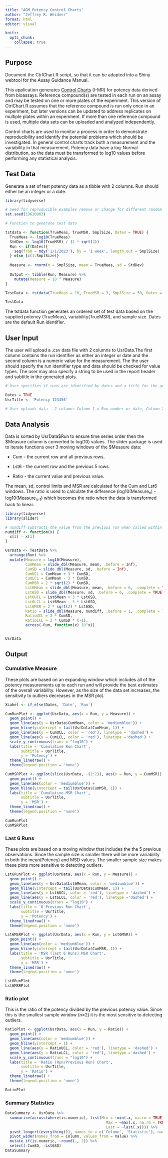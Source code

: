 ```yaml
---
title: "AGM Potency Control Charts"
author: "Jeffrey R. Weidner"
format: html
editor: visual

knitr: 
  opts_chunk: 
    collapse: true
---
```


## Purpose

Document the CtrlChart.R script, so that it can be adapted into a Shiny webtool for the Assay Guidance Manual.

This application generates [Control Charts](https://www.itl.nist.gov/div898/handbook/pmc/section3/pmc3.htm) (I-MR) for potency data derived from bioassays. Reference compound(s) are tested in each run on an assay and may be tested on one or more plates of the experiment. This version of CtrlChart.R assumes that the reference compound is run only once in an experiment, but later versions can be updated to address replicates on multiple plates within an experiment. If more than one reference compound is used, multiple data sets can be uploaded and analyzed independently.

Control charts are used to monitor a process in order to demonstrate reproducibility and identify the potential problems which should be investigated. In general control charts track both a measurement and the variability in that measurement. Potency data have a log-Normal distribution, so the data must be transformed to log10 values before performing any statistical analysis.

## Test Data

Generate a set of test potency data as a tibble with 2 columns. Run should either be an integer or a date.

```r

library(tidyverse)

# Seed for reproducible examples remove or change for different random data set
set.seed(19620903)

# Function to generate test data

tstdata <- function(TrueMeas, TrueMSR, SmplSize, Dates = TRUE) {
  TrueMeas <- log10(TrueMeas)
  StdDev <- log10(TrueMSR) / (2 * sqrt(2))
  Run <- if(Dates){
    seq(from = mdy('1/1/2023'), by = '1 week', length.out = SmplSize)
  } else {c(1:SmplSize)}
  
  Measure <- rnorm(n = SmplSize, mean = TrueMeas, sd = StdDev)
  
  Output <- tibble(Run, Measure) %>% 
    mutate(Measure = 10 ^ Measure)
}

TestData <- tstdata(TrueMeas = 10, TrueMSR = 3, SmplSize = 50, Dates = TRUE)

TestData
```

The tstdata function generates an ordered set of test data based on the supplied potency (TrueMeas), variability(TrueMSR), and sample size. Dates are the default Run identifier.

## User Input

The user will upload a .csv data file with 2 columns to UsrData.The first column contains the run identifier as either an integer or date and the second column is a numeric value for the measurement. The the user should specify the run identifier type and data should be checked for value types. The user may also specify a string to be used in the report header and subtitle in the generated plots.

```r

# User specifies if runs are identified by dates and a title for the generated output

Dates = TRUE
UsrTitle <- 'Potency 123456'

# User uploads data - 2 columns Column 1 = Run number or date, Column 2 = Measurement
```

## Data Analysis

Data is sorted by UsrData\$Run to ensure time series order then the \$Measure column is converted to log(10) values. The slider package is used to iterate functions over 3 moving windows of the \$Measure data:

-   Cum - the current row and all previous rows.

-   Lst6 - the current row and the previous 5 rows.

-   Ratio - the current value and previous value.

The mean, sd, control limits and MSR are calculated for the Cum and Lst6 windows. The ratio is used to calculate the difference (log10(Measure~n~) - log10(Measure~n-1~) which becomes the ratio when the data is transformed back to linear.

```r

library(tidyverse)
library(slider)

# numdiff subtracts the value from the previous run when called within slider
numdiff <- function(x) {
  x[2] - x[1]
}

UsrData <- TestData %>% 
  arrange(Run) %>% 
  mutate(Measure = log10(Measure),
         CumMean = slide_dbl(Measure, mean, .before = Inf),
         CumSD = slide_dbl(Measure, sd, .before = Inf),
         CumUCL = CumMean + 3 * CumSD,
         CumLCL = CumMean - 3 * CumSD,
         CumMSR = 2 * sqrt(2) * CumSD,
         Lst6Mean = slide_dbl(Measure, mean, .before = 6, .complete = TRUE),
         Lst6SD = slide_dbl(Measure, sd, .before = 6, .complete = TRUE),
         Lst6UCL = Lst6Mean + 3 * Lst6SD,
         Lst6LCL = Lst6Mean - 3 * Lst6SD,
         Lst6MSR = 2 * sqrt(2) * Lst6SD,
         Ratio = slide_dbl(Measure, numdiff, .before = 1, .complete = TRUE),
         RatioUCL = 3 * CumSD,
         RatioLCL = 3 * CumSD * (-1),
         across(-Run, function(x) 10^x))


UsrData

```

## Output

### Cumulative Measure

These plots are based on an expanding window which includes all of the potency measurements up to each run and will provide the best estimates of the overall variability. However, as the size of the data set increases, the sensitivity to outliers decreases in the MSR plot.

```r

XLabel <- if_else(Dates, 'Date', 'Run')  

CumRunPlot <- ggplot(UsrData, aes(x = Run, y = Measure)) +
  geom_point() +
  geom_line(aes(y = UsrData$CumMean, color = 'mediumblue')) +
  geom_hline(yintercept = tail(UsrData$CumMean, 1)) +
  geom_line(aes(y = CumUCL, color = 'red'), linetype = 'dashed') +
  geom_line(aes(y = CumLCL, color = 'red'), linetype ='dashed') +
  scale_y_continuous(trans = "log10") +
  labs(title = 'Cumulative Run Chart',
       subtitle = UsrTitle,
       y = 'Potency') +
  theme_linedraw() +
  theme(legend.position = 'none')

CumMSRPlot <- ggplot(slice(UsrData, -(1:2)), aes(x = Run, y = CumMSR)) +
  geom_point() +
  geom_line(aes(color = 'mediumblue')) +
  geom_hline(yintercept = tail(UsrData$CumMSR, 1)) +
  labs(title = 'Cumulative MSR Chart',
       subtitle = UsrTitle,
       y = 'MSR') +
  theme_linedraw() +
  theme(legend.position = 'none')

CumRunPlot
CumMSRPlot
```

### Last 6 Runs

These plots are based on a moving window that includes the the 5 previous observations. Since the sample size is smaller there will be more variability in both the mean(Potency) and MSD values. The smaller sample size makes these plots more sensitive to detecting outliers.

```r

Lst6RunPlot <- ggplot(UsrData, aes(x = Run, y = Measure)) +
  geom_point() +
  geom_line(aes(y = UsrData$Lst6Mean, color = 'mediumblue')) +
  geom_hline(yintercept = tail(UsrData$CumMean, 1)) +
  geom_line(aes(y = Lst6UCL, color = 'red'), linetype = 'dashed') +
  geom_line(aes(y = Lst6LCL, color = 'red'), linetype ='dashed') +
  scale_y_continuous(trans = "log10") +
  labs(title = '6 Previous Run Chart',
       subtitle = UsrTitle,
       y = 'Potency') +
  theme_linedraw() +
  theme(legend.position = 'none')  

Lst6MSRPlot <- ggplot(UsrData, aes(x = Run, y = Lst6MSR)) +
  geom_point() +
  geom_line(aes(color = 'mediumblue')) +
  geom_hline(yintercept = tail(UsrData$CumMSR, 1)) +
  labs(title = 'MSR (last 6 Runs) MSR Chart',
       subtitle = UsrTitle,
       y = 'MSR') +
  theme_linedraw() +
  theme(legend.position = 'none') 

Lst6RunPlot
Lst6MSRPlot
```

### Ratio plot

This is the ratio of the potency divided by the previous potency value. Since this is the smallest sample window (n=2) it is the most sensitive to detecting outliers.

```r
RatioPlot <- ggplot(UsrData, aes(x = Run, y = Ratio)) +
  geom_point() +
  geom_line(aes(color = 'mediumblue')) +
  geom_hline(yintercept = 1) +
  geom_line(aes(y = RatioUCL, color = 'red'), linetype = 'dashed') +
  geom_line(aes(y = RatioLCL, color = 'red'), linetype ='dashed') +
  scale_y_continuous(trans = "log10") +
  labs(title = 'Ratio (Run/Previous Run) Chart',
       subtitle = UsrTitle,
       y = 'Ratio') +
  theme_linedraw() +
  theme(legend.position = 'none')  

RatioPlot
```

### Summary Statistics

```r

DataSummary <- UsrData %>% 
  summarise(across(where(is.numeric), list(Min = ~min(.x, na.rm = TRUE),
                                             Max = ~max(.x, na.rm = TRUE), 
                                             Last = ~last(.x)))) %>% 
  pivot_longer((everything()), names_to = c('Column', 'Statistic'), names_sep = '_', values_to = 'Value' ) %>% 
  pivot_wider(names_from = Column, values_from = Value) %>% 
  mutate_if(is.numeric, ~round(., 2)) %>% 
  select(-CumSD, -Lst6SD)
DataSummary
```
